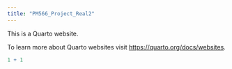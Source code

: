 ```yaml
---
title: "PM566_Project_Real2"
---
```


This is a Quarto website.

To learn more about Quarto websites visit <https://quarto.org/docs/websites>.

```r
1 + 1
```
